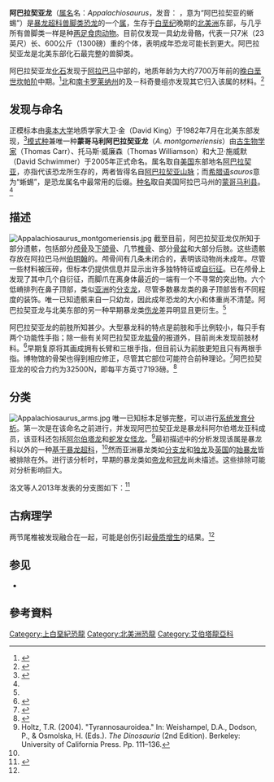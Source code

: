 {{noteTA
|T=zh-cn:阿巴拉契亚龙属; zh-tw:阿帕拉契龍屬;
|1=zh-cn:阿巴拉契亚龙; zh-tw:阿帕拉契龍;
|2=zh-cn:阿巴拉契亚; zh-tw:阿帕拉契;
|3=zh-cn:阿尔伯塔; zh-tw:亞伯達;
|4=zh-cn:蛇发女怪龙; zh-tw:魔龍;
}}
{{Automatic taxobox
| fossil_range = [[晚白垩世|晚白垩世]]，{{fossilrange|77}}
| image = Tellus Appalachiosaurus.jpg
| image_caption = {{le|特鲁斯科学博物馆|Tellus Science Museum}}的骨骼重建
| display_parents = 2
| taxon = Appalachiosaurus
| authority = {{le|托马斯·卡尔 (古生物学家)|Thomas Carr (paleontologist)|Carr}} ''et al.'', 2005
| type_species = '''蒙哥马利阿巴拉契亚龙<br>''Appalachiosaurus montgomeriensis'''''
| type_species_authority = Carr ''et al.'', 2005
}}

'''阿巴拉契亚龙'''（[[属名|属名]]名：''Appalachiosaurus''，发音：{{IPAc-en|ˌ|æ|p|ə|ˌ|l|eɪ|tʃ|i|oʊ|ˈ|s|ɔːr|ə|s}} {{respell|AP|ə|LAY|chee|oh|SOR|əs}}，意为“阿巴拉契亚的蜥蜴”）是[[暴龙超科|暴龙超科]][[兽脚类|兽脚类]][[恐龙|恐龙]]的一个[[属|属]]，生存于[[白垩纪|白垩纪]]晚期的[[北美洲|北美洲]]东部，与几乎所有兽脚类一样是种[[双足步行|两足]][[食肉动物|食肉动物]]。目前仅发现一具幼龙骨骼，代表一只7米（23英尺）长、600公斤（1300磅）重的个体，表明成年恐龙可能长到更大。阿巴拉契亚龙是北美东部化石最完整的兽脚类。

阿巴拉契亚龙[[化石|化石]]发现于[[阿拉巴马|阿拉巴马]]中部的{{le|迪莫波利斯白垩岩组|Demopolis Chalk Formation}}，地质年龄为大约7700万年前的[[晚白垩世|晚白垩世]][[坎帕阶|坎帕阶]]中期。<ref name=carr2005>{{cite journal | doi = 10.1671/0272-4634(2005)025[0119:ANGASO]2.0.CO;2 | last1 = Carr | first1 = T.D. | last2 = Williamson | first2 = T.E. | last3 = Schwimmer | first3 = D.R. | year = 2005 | title = A new genus and species of tyrannosauroid from the Late Cretaceous (middle Campanian) Demopolis Formation of Alabama | journal = Journal of Vertebrate Paleontology | volume = 25 | issue = 1| pages = 119–143 }}</ref>[[北卡罗莱纳州|北]]和[[南卡罗莱纳州|南卡罗莱纳州]]的{{le|多诺霍溪组|Donoho Creek Formation}}及{{le|塔希尔组|Tar Heel Formation|塔希尔}}－科奇曼组亦发现其它归入该属的材料。<ref>{{Cite journal|last=Brownstein|first=Chase D.|date=2018-02-08|title=The biogeography and ecology of the Cretaceous non-avian dinosaurs of Appalachia|journal=Palaeontologia Electronica|language=en|volume=21|issue=1|pages=1–56|doi=10.26879/801|issn=1094-8074|doi-access=free}}</ref>

==发现与命名==
正模标本由[[奥本大学|奥本大学]]地质学家大卫·金（David King）于1982年7月在北美东部发现，<ref>{{Cite web |url=http://www.australianmuseum.net.au/page/Appalachiosaurus-montgomeriensis/ |title=Archived copy |access-date=2014-01-04 |archive-url=https://web.archive.org/web/20140104205437/http://australianmuseum.net.au/page/Appalachiosaurus-montgomeriensis/ |archive-date=2014-01-04 |url-status=dead }}</ref>[[模式种|模式种]]兼唯一种'''蒙哥马利阿巴拉契亚龙'''（''A. montgomeriensis''）由[[古生物学家|古生物学家]]{{le|托马斯·卡尔 (古生物学家)|Thomas Carr (paleontologist)|托马斯·卡尔}}（Thomas Carr）、托马斯·威廉森（Thomas Williamson）和大卫·施威默（David Schwimmer）于2005年正式命名。属名取自[[美国|美国]]东部地名[[阿巴拉契亚|阿巴拉契亚]]，亦指代该恐龙所生存的{{le|阿巴拉契亚古陆|Appalachia (landmass)}}，两者皆得名自[[阿巴拉契亚山脉|阿巴拉契亚山脉]]；而[[希腊语|希腊语]]''sauros''意为“蜥蜴”，是恐龙属名中最常用的后缀。[[种名|种名]]取自美国阿拉巴马州的[[蒙哥马利县_(亚拉巴马州)|蒙哥马利县]]。<ref name=carr2005/>

==描述==
[[File:Appalachiosaurus_montgomeriensis.jpg|thumb]] 
截至目前，阿巴拉契亚龙仅所知于部分遗骸，包括部分[[颅骨|颅骨]]及[[下颌骨|下颌骨]]、几节[[椎骨|椎骨]]、部分[[骨盆|骨盆]]和大部分后肢。这些遗骸存放在阿拉巴马州[[伯明翰_(阿拉巴马州)|伯明翰]]的{{le|麦克万科学中心|McWane Science Center}}。颅骨间有几条未闭合的{{le|骨缝|Cranial sutures}}，表明该动物尚未成年。尽管一些材料被压碎，但标本仍提供信息并显示出许多独特特征或[[自衍征|自衍征]]。已在颅骨上发现了其中几个自衍征，而脚爪在离身体最近的一端有一个不寻常的突出物。六个低嵴排列在鼻子顶部，类似[[亚洲|亚洲]]的[[分支龙|分支龙]]，尽管多数暴龙类的鼻子顶部皆有不同程度的装饰。唯一已知遗骸来自一只幼龙，因此成年恐龙的大小和体重尚不清楚。阿巴拉契亚龙与北美东部的另一种早期暴龙类[[伤龙|伤龙]]差异明显且更衍生。<ref name=carr2005/>

阿巴拉契亚龙的前肢所知甚少。大型暴龙科的特点是前肢和手比例较小，每只手有两个功能性手指；除一些有关阿巴拉契亚龙[[肱骨|肱骨]]的报道外，目前尚未发现前肢材料。<ref name="Jovanelly&lane2012">{{cite journal|last1=Jovanelly |first1=T.J. |last2=Lane |first2=L. |year=2012 |title=Comparison of the Functional Morphology of ''Appalachiosaurus'' and ''Albertosaurus'' |journal=The Open Geology Journal |volume=6 |pages=65–71 |doi=10.2174/1874262901206010065 |doi-access=free }}</ref>早期复原将其画成拥有长臂和三根手指，但目前认为前肢更短且只有两根手指。博物馆的骨架也得到相应修正，尽管其它部位可能符合前种理论。<ref>{{cite web|url=http://www.daily-tribune.com/view/full_story/21185340/article-Tellus--Appalachiosaurus-to-receive-shorter-arms-Friday |title=Archived copy |access-date=2013-04-26 |url-status=dead |archive-url=https://web.archive.org/web/20130228212656/http://daily-tribune.com/view/full_story/21185340/article-Tellus--Appalachiosaurus-to-receive-shorter-arms-Friday |archive-date=2013-02-28 }}</ref>阿巴拉契亚龙的咬合力约为32500N，即每平方英寸7193磅。<ref>{{cite journal |last1=Jovanelly |first1=Tamie J. |last2=Lane |first2=Lesley |title=Comparison of the Functional Morphology of Appalachiosaurus and Albertosaurus |journal=The Open Geology Journal |date=September 2012 |volume=6 |issue=1 |page=65–71 |doi=10.2174/1874262901206010065 |doi-access=free }}</ref>

==分类==
[[File:Appalachiosaurus_arms.jpg|thumb]]
唯一已知标本足够完整，可以进行[[系统发育分析|系统发育分析]]。第一次是在该命名之前进行，并发现阿巴拉契亚龙是暴龙科阿尔伯塔龙亚科成员，该亚科还包括[[阿尔伯塔龙|阿尔伯塔龙]]和[[蛇发女怪龙|蛇发女怪龙]]。<ref name=holtz2004>Holtz, T.R. (2004). "Tyrannosauroidea." In: Weishampel, D.A., Dodson, P., & Osmolska, H. (Eds.). ''The Dinosauria'' (2nd Edition). Berkeley: University of California Press. Pp. 111–136.</ref>最初描述中的分析发现该属是暴龙科以外的一种[[基群|基干]][[暴龙超科|暴龙超科]]，<ref name=carr2005/>然而亚洲暴龙类如[[分支龙|分支龙]]和[[独龙|独龙]]及[[英国|英国]]的[[始暴龙|始暴龙]]皆被排除在外。进行该分析时，早期的暴龙类如[[帝龙|帝龙]]和[[冠龙|冠龙]]尚未描述。这些排除可能对分析影响巨大。

洛文等人2013年发表的分支图如下：<ref name=Loewen13>{{Cite journal | last1 = Loewen | first1 = M.A. | last2 = Irmis | first2 = R.B. | last3 = Sertich | first3 = J.J.W. | last4 = Currie | first4 = P. J. | last5 = Sampson | first5 = S. D. | year = 2013| title = Tyrant Dinosaur Evolution Tracks the Rise and Fall of Late Cretaceous Oceans | editor-last = Evans | editor-first = David C| journal = [[PLoS_ONE|PLoS ONE]] | volume = 8 | issue = 11 | pages = e79420 | doi = 10.1371/journal.pone.0079420 | pmid =  24223179| pmc = 3819173| ref = {{sfnRef|Loewen ''et al.''|2013}}| doi-access = free }}</ref>

{{clade| style=font-size:100%; line-height:100%
|1={{clade
   |1=[[奇异帝龙|奇异帝龙]] ''Dilong paradoxus''
   |2={{clade
      |1=[[朗氏始暴龙|朗氏始暴龙]] ''Eotyrannus lengi''
      |2={{clade
         |1=[[奥氏小掠龙|奥氏小掠龙]] ''Bagaraatan ostromi''
         |2={{clade
            |1=[[克氏盗王龙|克氏盗王龙]] ''Raptorex kriegsteini''
            |2={{clade
               |1=[[鹰爪伤龙|鹰爪伤龙]] ''Dryptosaurus aquilunguis''
               |2={{clade
                  |1={{clade
                     |1=[[奥氏独龙|奥氏独龙]] ''Alectrosaurus olseni''
                     |2=[[白魔雄关龙|白魔雄关龙]] ''Xiongguanlong baimoensis'' }}
                  |2={{clade
                     |1='''蒙哥马利阿巴拉契亚龙 ''Appalachiosaurus montgomeriensis'''''
                     |2={{clade
                        |1={{clade
                           |1=[[阿尔泰分支龙|阿尔泰分支龙]] ''Alioramus altai''
                           |2=[[遥远分支龙|遥远分支龙]] ''Alioramus remotus'' }}
                        |2=[[暴龙科|暴龙科]] Tyrannosauridae }} }} }} }} }} }} }} }} }}

==古病理学==
两节尾椎被发现融合在一起，可能是创伤引起[[骨质增生|骨质增生]]的结果。<ref name="carr2005" />

==参见==
* {{le|暴龙类研究历史|Timeline of tyrannosaur research}}

== 參考資料 ==
{{reflist}}
{{獸腳亞目|C.}}
{{Taxonbar|from=Q773996}}
{{Portalbar|生物學|恐龍}}

[[Category:上白堊紀恐龍|Category:上白堊紀恐龍]]
[[Category:北美洲恐龍|Category:北美洲恐龍]]
[[Category:艾伯塔龍亞科|Category:艾伯塔龍亞科]]